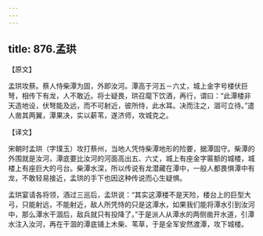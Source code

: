```yaml
---
---
---
```

title: 876.孟珙
---



【原文】

孟珙攻蔡。蔡人恃柴潭为固，外即汝河。潭高于河五－六丈，城上金字号楼伏巨弩，相传下有龙，人不敢近。将士疑畏，珙召麾下饮酒，再行，谓曰：“此潭楼非天造地设，伏弩能及远，而不可射近，彼所恃，此水耳。决而注之，涸可立待。”遣人凿其两翼，潭果决，实以薪苇，遂济师，攻城克之。

【译文】

宋朝时孟珙（字璞玉）攻打蔡州，当地人凭恃柴潭地形的险要，据潭固守。柴潭的外围就是汝河，潭底要比汝河的河面高出五、六丈，城上有座金字匾额的城楼，城楼上有座巨大的弓台。柴潭水深，所以传说有龙潜藏在潭中，一般人都畏惧潭中有龙，不敢轻易接近，孟珙的手下也因这种传说而心生疑惧。

孟珙宴请各将领，酒过三巡后，孟珙说：“其实这潭楼不是天险，楼台上的巨型大弓，只能射远，不能射近，敌人所凭恃的只是这潭水，如果我们能将潭水引到汝河中，那么潭水干涸后，敌兵就只有投降了。”于是派人从潭水的两侧凿开水道，引潭水注入汝河，再在干涸的潭底铺上木柴、苇草，于是全军安然渡潭，攻下城楼。